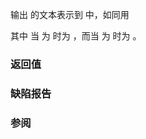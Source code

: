 {{cpp/chrono/title|operator&lt;&lt;{{petty|(std::chrono::year_month_weekday)}}}}
{{cpp/chrono/year_month_weekday/navbar}}
{{ddcl|header=chrono|since=c++20|
template&lt; class CharT, class Traits &gt;
std::basic_ostream&lt;CharT, Traits&gt;&amp;
    operator&lt;&lt;( std::basic_ostream&lt;CharT, Traits&gt;&amp; os,
                const std::chrono::year_month_weekday&amp; ymwd );
}}

输出 {{c|ymwd}} 的文本表示到 {{c|os}} 中，如同用

{{cc|
os &lt;&lt; std::format(os.getloc(), STATICALLY_WIDEN&lt;CharT&gt;("{}/{:L}/{:L}"),
                  ymwd.year(), ymwd.month(), ymwd.weekday_indexed());
}}

其中 {{c|STATICALLY_WIDEN&lt;CharT&gt;("{}/{:L}/{:L}")}} 当 {{tt|CharT}} 为 {{c|char}} 时为 {{c|"{}/{:L}/{:L}"}}，而当 {{tt|CharT}} 为 {{c|wchar_t}} 时为 {{c|L"{}/{:L}/{:L}"}}。

===返回值===
{{c|os}}

===缺陷报告===
{{dr list begin}}
{{dr list item|paper=P2372R3|std=C++20|before=默认使用给定的本地环境|after=需要 {{ttb|L}} 以使用本地环境}}
{{dr list end}}

===参阅===
{{dsc begin}}
{{dsc inc|cpp/utility/format/dsc format}}
{{dsc inc|cpp/chrono/dsc formatter|year_month_day}}
{{dsc end}}

{{langlinks|de|en|es|ja|ru}}